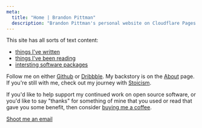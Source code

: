 ```yaml
---
meta:
  title: "Home | Brandon Pittman"
  description: "Brandon Pittman's personal website on Cloudflare Pages."
---
```



This site has all sorts of text content:

- [things I've written](/writing)
- [things I've been reading](/reading)
- [intersting software packages](/interested-in/packages)

Follow me on either [Github](https://github.com/brandonpittman) or
[Dribbble](https://dribbble.com/pittman). My backstory is on the
[About](/about) page. If you're still with me, check out my journey with
[Stoicism](/stoic).

If you'd like to help support my continued work on open source software, or
you'd like to say "thanks" for something of mine that you used or read that
gave you some benefit, then consider [buying me a
coffee](https://buymeacoffee.com/blp).

<div id="contact" className="flex gap-1 items-center mt-16">
  <MailIcon className="w-5 h-5 lg:w-6 lg:h-6 text-gray-400" />

  <a href="mailto:hey@blp.is" className="leading-none">Shoot me an email</a>
</div>
